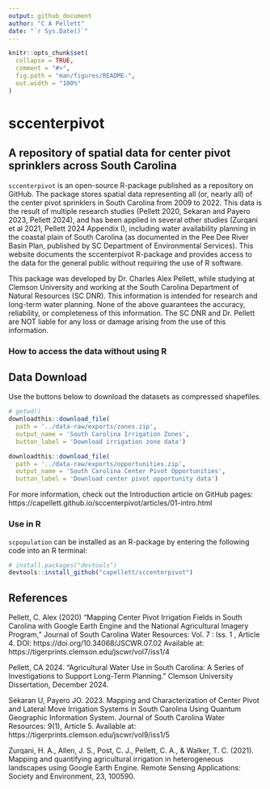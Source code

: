 ```yaml
---
output: github_document
author: "C A Pellett"
date: "`r Sys.Date()`"
---
```


<!-- README.md is generated from README.Rmd. Please edit that file -->

```r
knitr::opts_chunk$set(
  collapse = TRUE,
  comment = "#>",
  fig.path = "man/figures/README-",
  out.width = "100%"
)
```

# sccenterpivot

<!-- badges: start -->
<!-- badges: end -->

## A repository of spatial data for center pivot sprinklers across South Carolina

`sccenterpivot` is an open-source R-package published as a repository on GitHub. The package stores spatial data representing all (or, nearly all) of the center pivot sprinklers in South Carolina from 2009 to 2022. This data is the result of multiple research studies (Pellett 2020, Sekaran and Payero 2023, Pellett 2024), and has been applied in several other studies (Zurqani et al 2021, Pellett 2024 Appendix I), including water availability planning in the coastal plain of South Carolina (as documented in the Pee Dee River Basin Plan, published by SC Department of Environmental Services). This website documents the sccenterpivot R-package and provides access to the data for the general public without requiring the use of R software.

This package was developed by Dr. Charles Alex Pellett, while studying at Clemson University and working at the South Carolina Department of Natural Resources (SC DNR). This information is intended for research and long-term water planning. None of the above guarantees the accuracy, reliability, or completeness of this information. The SC DNR and Dr. Pellett are NOT liable for any loss or damage arising from the use of this information.

### How to access the data without using R

## Data Download

Use the buttons below to download the datasets as compressed shapefiles.
```r
# getwd()
downloadthis::download_file(
  path = '../data-raw/exports/zones.zip',
  output_name = 'South Carolina Irrigation Zones',
  button_label = 'Download irrigation zone data')

downloadthis::download_file(
  path = '../data-raw/exports/opportunities.zip',
  output_name = 'South Carolina Center Pivot Opportunities',
  button_label = 'Download center pivot opportunity data')
```

For more information, check out the Introduction article on GitHub pages: 
https://capellett.github.io/sccenterpivot/articles/01-intro.html 

### Use in R

`scpopulation` can be installed as an R-package by entering the following code into an R terminal:

```r
# install.packages("devtools")
devtools::install_github("capellett/sccenterpivot")
```

## References

Pellett, C. Alex (2020) "Mapping Center Pivot Irrigation Fields in South Carolina with Google Earth Engine and the National Agricultural Imagery Program," Journal of South Carolina Water Resources: Vol. 7 : Iss. 1 , Article 4. DOI: https://doi.org/10.34068/JSCWR.07.02 Available at: https://tigerprints.clemson.edu/jscwr/vol7/iss1/4

Pellett, CA 2024. "Agricultural Water Use in South Carolina: A Series of Investigations to Support Long-Term Planning." Clemson University Dissertation, December 2024.

Sekaran U, Payero JO. 2023. Mapping and Characterization of Center Pivot and Lateral Move Irrigation Systems in South Carolina Using Quantum Geographic Information System. Journal of South Carolina Water Resources: 9(1), Article 5. Available at: https://tigerprints.clemson.edu/jscwr/vol9/iss1/5 

Zurqani, H. A., Allen, J. S., Post, C. J., Pellett, C. A., & Walker, T. C. (2021). Mapping and quantifying agricultural irrigation in heterogeneous landscapes using Google Earth Engine. Remote Sensing Applications: Society and Environment, 23, 100590.


